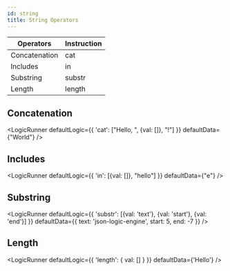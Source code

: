 ```yaml
---
id: string
title: String Operators
---
```



Operators | Instruction
-- | --
Concatenation | cat
Includes | in
Substring | substr
Length | length

## Concatenation


<LogicRunner defaultLogic={{
    'cat': ["Hello, ", {val: []}, "!"]
}} defaultData={"World"} />


## Includes


<LogicRunner defaultLogic={{
    'in': [{val: []}, "hello"]
}} defaultData={"e"} />


## Substring

<LogicRunner defaultLogic={{
    'substr': [{val: 'text'}, {val: 'start'}, {val: 'end'}]
}} defaultData={{
    text: 'json-logic-engine',
    start: 5,
    end: -7
}} />


## Length

<LogicRunner defaultLogic={{
    'length': { val: [] }
}} defaultData={'Hello'} />

